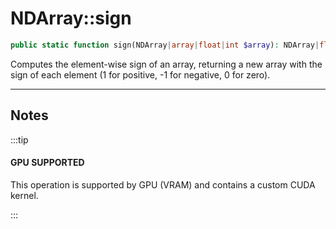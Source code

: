 
# NDArray::sign

```php
public static function sign(NDArray|array|float|int $array): NDArray|float|int;
```
Computes the element-wise sign of an array, returning a new array
with the sign of each element (1 for positive, -1 for negative, 0 for zero).

---

## Notes

:::tip

#### GPU SUPPORTED
This operation is supported by GPU (VRAM) and contains a custom CUDA kernel.

:::

